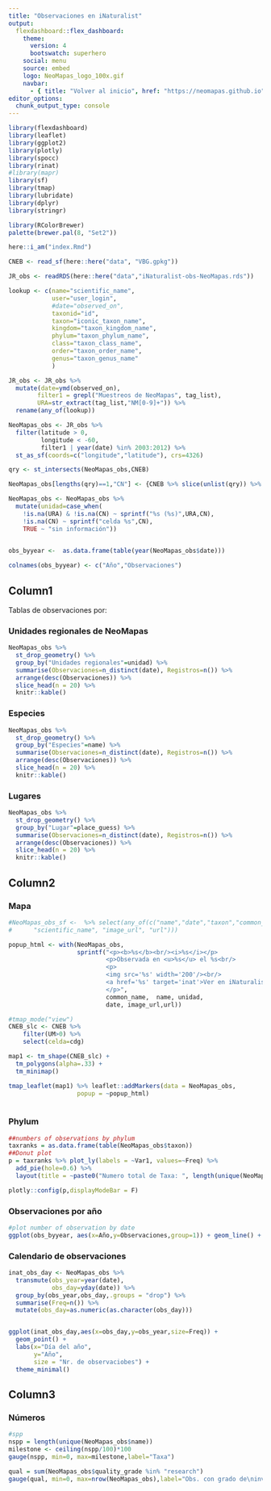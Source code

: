 ```yaml
---
title: "Observaciones en iNaturalist"
output: 
  flexdashboard::flex_dashboard:
    theme: 
      version: 4
      bootswatch: superhero
    social: menu
    source: embed
    logo: NeoMapas_logo_100x.gif
    navbar:
      - { title: "Volver al inicio", href: "https://neomapas.github.io", align: left }
editor_options: 
  chunk_output_type: console
---
```


```r
library(flexdashboard)
library(leaflet)
library(ggplot2)
library(plotly)
library(spocc)
library(rinat)
#library(mapr)
library(sf)
library(tmap)
library(lubridate)
library(dplyr)
library(stringr)

library(RColorBrewer)
palette(brewer.pal(8, "Set2"))

```

```r

here::i_am("index.Rmd")

CNEB <- read_sf(here::here("data", "VBG.gpkg")) 

JR_obs <- readRDS(here::here("data","iNaturalist-obs-NeoMapas.rds"))

lookup <- c(name="scientific_name",
            user="user_login",
            #date="observed_on",
            taxonid="id",
            taxon="iconic_taxon_name",
            kingdom="taxon_kingdom_name",
            phylum="taxon_phylum_name",
            class="taxon_class_name",
            order="taxon_order_name",
            genus="taxon_genus_name"
            )

JR_obs <- JR_obs %>%
  mutate(date=ymd(observed_on), 
        filter1 = grepl("Muestreos de NeoMapas", tag_list),
        URA=str_extract(tag_list,"NM[0-9]+")) %>%
  rename(any_of(lookup))

NeoMapas_obs <- JR_obs %>% 
  filter(latitude > 0,
         longitude < -60,
         filter1 | year(date) %in% 2003:2012) %>%
  st_as_sf(coords=c("longitude","latitude"), crs=4326)

qry <- st_intersects(NeoMapas_obs,CNEB)

NeoMapas_obs[lengths(qry)==1,"CN"] <- {CNEB %>% slice(unlist(qry)) %>% pull(cdg)}

NeoMapas_obs <- NeoMapas_obs %>% 
  mutate(unidad=case_when(
    !is.na(URA) & !is.na(CN) ~ sprintf("%s (%s)",URA,CN),
    !is.na(CN) ~ sprintf("celda %s",CN),
    TRUE ~ "sin información"))
    

obs_byyear <-  as.data.frame(table(year(NeoMapas_obs$date)))

colnames(obs_byyear) <- c("Año","Observaciones") 

```


Column1{.tabset .tabset-fade data-width=250}
-------

Tablas de observaciones por:

### Unidades regionales de NeoMapas {data-width=245}

```r

NeoMapas_obs %>% 
  st_drop_geometry() %>%
  group_by("Unidades regionales"=unidad) %>% 
  summarise(Observaciones=n_distinct(date), Registros=n()) %>%
  arrange(desc(Observaciones)) %>%
  slice_head(n = 20) %>% 
  knitr::kable()
```

### Especies {data-width=245}
```r

NeoMapas_obs %>% 
  st_drop_geometry() %>%
  group_by("Especies"=name) %>% 
  summarise(Observaciones=n_distinct(date), Registros=n()) %>%
  arrange(desc(Observaciones)) %>%
  slice_head(n = 20) %>% 
  knitr::kable()
```

### Lugares {data-width=245}

```r

NeoMapas_obs %>% 
  st_drop_geometry() %>%
  group_by("Lugar"=place_guess) %>% 
  summarise(Observaciones=n_distinct(date), Registros=n()) %>%
  arrange(desc(Observaciones)) %>%
  slice_head(n = 20) %>% 
  knitr::kable()
```


Column2 {.tabset .tabset-fade}
-------

### Mapa
```r



#NeoMapas_obs_sf <-  %>% select(any_of(c("name","date","taxon","common_name", 
#      "scientific_name", "image_url", "url"))) 

popup_html <- with(NeoMapas_obs,
                   sprintf("<p><b>%s</b><br/><i>%s</i></p>
                           <p>Observada en <u>%s</u> el %s<br/>
                           <p>
                           <img src='%s' width='200'/><br/>
                           <a href='%s' target='inat'>Ver en iNaturalist</a>
                           </p>", 
                           common_name,  name, unidad,
                           date, image_url,url))

#tmap_mode("view")
CNEB_slc <- CNEB %>% 
    filter(UM>0) %>%
    select(celda=cdg)

map1 <- tm_shape(CNEB_slc) + 
  tm_polygons(alpha=.33) +
  tm_minimap()

tmap_leaflet(map1) %>% leaflet::addMarkers(data = NeoMapas_obs,
                   popup = ~popup_html)
  
```


### Phylum 
```r
##numbers of observations by phylum 
taxranks = as.data.frame(table(NeoMapas_obs$taxon))
##Donut plot
p = taxranks %>% plot_ly(labels = ~Var1, values=~Freq) %>% 
  add_pie(hole=0.6) %>% 
  layout(title = ~paste0("Numero total de Taxa: ", length(unique(NeoMapas_obs$taxonid)))) 

plotly::config(p,displayModeBar = F) 
```

### Observaciones por año
```r
#plot number of observation by date 
ggplot(obs_byyear, aes(x=Año,y=Observaciones,group=1)) + geom_line() + geom_point()+ xlab("Año") + ylab("Observaciones") + theme_minimal()

```


### Calendario de observaciones
```r
inat_obs_day <- NeoMapas_obs %>% 
  transmute(obs_year=year(date),
            obs_day=yday(date)) %>% 
  group_by(obs_year,obs_day,.groups = "drop") %>%
  summarise(Freq=n()) %>% 
  mutate(obs_day=as.numeric(as.character(obs_day)))


ggplot(inat_obs_day,aes(x=obs_day,y=obs_year,size=Freq)) + 
  geom_point() +
  labs(x="Día del año",
       y="Año",
       size = "Nr. de observaciobes") + 
  theme_minimal()

```

Column3{data-width=150}
-------

### Números
```r
#spp 
nspp = length(unique(NeoMapas_obs$name))
milestone <- ceiling(nspp/100)*100
gauge(nspp, min=0, max=milestone,label="Taxa")

qual = sum(NeoMapas_obs$quality_grade %in% "research")
gauge(qual, min=0, max=nrow(NeoMapas_obs),label="Obs. con grado de\ninvestigación")

```